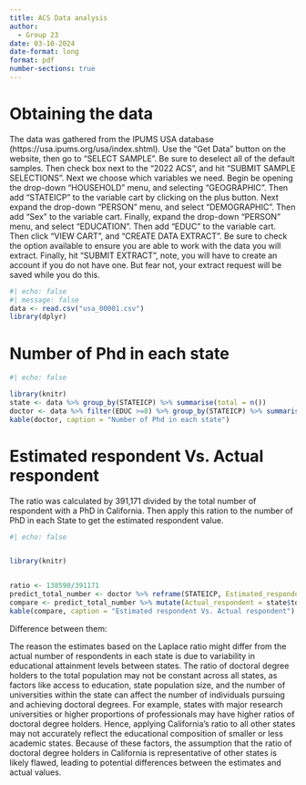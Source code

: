 ```yaml
---
title: ACS Data analysis
author: 
  - Group 23
date: 03-10-2024
date-format: long
format: pdf
number-sections: true
---
```


# Obtaining the data
The data was gathered from the IPUMS USA database (https://usa.ipums.org/usa/index.shtml). Use the "Get Data" button on the website, then go to "SELECT SAMPLE". Be sure to deselect all of the default samples. Then check box next to the "2022 ACS", and hit "SUBMIT SAMPLE SELECTIONS". Next we choose which variables we need. Begin be opening the drop-down "HOUSEHOLD" menu, and selecting "GEOGRAPHIC". Then add "STATEICP" to the variable cart by clicking on the plus button. Next expand the drop-down "PERSON" menu, and select "DEMOGRAPHIC". Then add "Sex" to the variable cart. Finally, expand the drop-down "PERSON" menu, and select "EDUCATION". Then add "EDUC" to the variable cart. Then click "VIEW CART", and "CREATE DATA EXTRACT". Be sure to check the option available to ensure you are able to work with the data you will extract. Finally, hit "SUBMIT EXTRACT", note, you will have to create an account if you do not have one. But fear not, your extract request will be saved while you do this.

```r
#| echo: false
#| message: false
data <- read.csv("usa_00001.csv")
library(dplyr)
```

# Number of Phd in each state
```r
#| echo: false

library(knitr)
state <- data %>% group_by(STATEICP) %>% summarise(total = n())
doctor <- data %>% filter(EDUC >=8) %>% group_by(STATEICP) %>% summarise(number_doc = n())
kable(doctor, caption = "Number of Phd in each state")

```


# Estimated respondent Vs. Actual respondent

The ratio was calculated by 391,171 divided by the total number of respondent with a PhD in California. Then apply this ration to the number of PhD in each State to get the estimated respondent value.
```r
#| echo: false


library(knitr)


ratio <- 138590/391171
predict_total_number <- doctor %>% reframe(STATEICP, Estimated_respondent = round(number_doc/ratio))
compare <- predict_total_number %>% mutate(Actual_respondent = state$total)
kable(compare, caption = "Estimated respondent Vs. Actual respondent")

```
Difference between them:

The reason the estimates based on the Laplace ratio might differ from the actual number of respondents in each state is due to variability in educational attainment levels between states. The ratio of doctoral degree holders to the total population may not be constant across all states, as factors like access to education, state population size, and the number of universities within the state can affect the number of individuals pursuing and achieving doctoral degrees.
For example, states with major research universities or higher proportions of professionals may have higher ratios of doctoral degree holders. Hence, applying California’s ratio to all other states may not accurately reflect the educational composition of smaller or less academic states.
Because of these factors, the assumption that the ratio of doctoral degree holders in California is representative of other states is likely flawed, leading to potential differences between the estimates and actual values.
